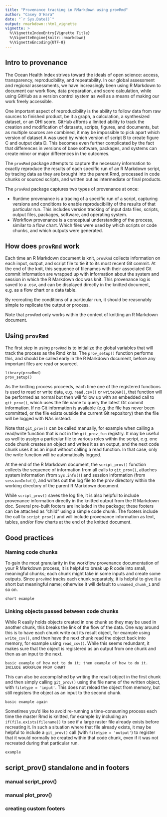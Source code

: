 ```yaml
---
title: "Provenance tracking in RMarkdown using provRmd"
author: "Casey O'Hara"
date: "`r Sys.Date()`"
output: rmarkdown::html_vignette
vignette: >
  %\VignetteIndexEntry{Vignette Title}
  %\VignetteEngine{knitr::rmarkdown}
  %\VignetteEncoding{UTF-8}
---
```


## Intro to provenance

The Ocean Health Index strives toward the ideals of open science: access, transparency, reproducibility, and repeatability.  In our global assessment and regional assessments, we have increasingly been using R Markdown to document our work flow, data preparation, and score calculation, while using GitHub as a version control system as well as a means of making our work freely accessible.

One important aspect of reproducibility is the ability to follow data from raw sources to finished product, be it a graph, a calculation, a synthesized dataset, or an OHI score.  GitHub affords a limited ability to track the creation and modification of datasets, scripts, figures, and documents, but as multiple sources are combined, it may be impossible to pick apart which version of dataset A was used by which version of script B to create figure C and output data D.  This becomes even further complicated by the fact that differences in versions of base software, packages, and systems can create minor or major differences in the outcomes.

The `provRmd` package attempts to capture the necessary information to exactly reproduce the results of each specific run of an R Markdown script, by tracing data as they are brought into the parent Rmd, processed in code chunks or sourced scripts, and written out as intermediate or final products.

The `provRmd` package captures two types of provenance at once:

* Runtime provenance is a tracing of a specific run of a script, capturing versions and conditions to enable reproducibility of the results of that particular run.  This includes version tracking of input data files, scripts, output files, packages, software, and operating system.
* Workflow provenance is a conceptual understanding of the process, similar to a flow chart.  Which files were used by which scripts or code chunks, and which outputs were generated.

## How does `provRmd` work

Each time an R Markdown document is knit, `provRmd` collects information on each input, output, and script file to tie it to its most recent Git commit.  At the end of the knit, this sequence of filenames with their associated Git commit information are wrapped up with information about the system and session in which the R Markdown doc was knit.  This provenance log is saved to a .csv, and can be displayed directly in the knitted document, e.g. as a flow chart or a data table.

By recreating the conditions of a particular run, it should be reasonably simple to replicate the output or process.

Note that `provRmd` only works within the context of knitting an R Markdown document.  

## Using `provRmd`

The first step in using `provRmd` is to initialize the global variables that will track the process as the Rmd knits.  The `prov_setup()` function performs this, and should be called early in the R Markdown document, before any important files are read or sourced.

```
library(provRmd)
prov_setup()
```

As the knitting process proceeds, each time one of the registered functions is used to read or write data, e.g. `read.csv()` or `writeOGR()`, that function will be performed as normal but then will follow up with an embedded call to `git_prov()`, which uses the file name to query the latest Git commit information.  If no Git information is available (e.g. the file has never been committed, or the file exists outside the current Git repository) then the file will be logged with NAs instead.

Note that `git_prov()` can be called manually, for example when calling a read/write function that is not in the `git_prov_fun` registry.  It may be useful as well to assign a particular file to various roles within the script, e.g. one code chunk creates an object and writes it as an output, and the next code chunk uses it as an input without calling a read function.  In that case, only the write function will be automatically logged.

At the end of the R Markdown document, the `script_prov()` function collects the sequence of information from all calls to `git_prov()`, attaches system information (from `Sys.info()`) and session information (from `sessionInfo()`), and writes out the log file to the prov directory within the working directory of the parent R Markdown document.

While `script_prov()` saves the log file, it is also helpful to include provenance information directly in the knitted output from the R Markdown doc.  Several pre-built footers are included in the package; these footers can be attached as "child" using a simple code chunk.  The footers include the call to `script_prov()` and will include provenance information as text, tables, and/or flow charts at the end of the knitted document.

## Good practices

### Naming code chunks
To gain the most granularity in the workflow provenance documentation of your R Markdown process, it is helpful to break up R code into small, meaningful chunks; each chunk might take in some inputs and create some outputs.  Since `provRmd` tracks each chunk separately, it is helpful to give it a short but meaningful name; otherwise it will default to `unnamed_chunk_1` and so on.

```
short example
```

### Linking objects passed between code chunks

While R easily holds objects created in one chunk so they may be used in another chunk, this breaks the link of the flow of the data.  One way around this is to have each chunk write out its result object, for example using `write_csv()`, and then have the next chunk read the object back into memory, for example using `read_csv()`.  While this seems redundant, it makes sure that the object is registered as an output from one chunk and then as an input to the next.  

```
basic example of how not to do it; then example of how to do it. INCLUDE WORKFLOW PROV CHART
```

This can also be accomplished by writing the result object in the first chunk and then simply calling `git_prov()` using the file name of the written object, with `filetype = 'input'`.  This does not reload the object from memory, but still registers the object as an input to the second chunk.

```
basic example again
```

Sometimes you'd like to avoid re-running a time-consuming process each time the master Rmd is knitted, for example by including an `if(file.exists(filename))` to see if a large raster file already exists before recreating it.  In such a situation where that file already exists, it may be helpful to include a `git_prov()` call (with `filetype = 'output'`) to register that it would normally be created within that code chunk, even if it was not recreated during that particular run.

```
example
``` 

## script_prov() standalone and in footers

### manual script_prov()

### manual plot_prov()

### creating custom footers
